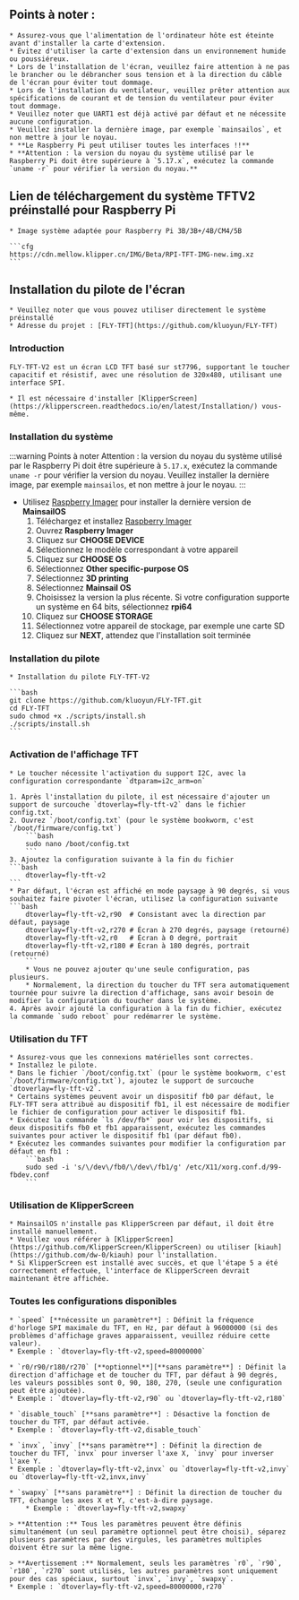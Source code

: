 ## Points à noter :

    * Assurez-vous que l'alimentation de l'ordinateur hôte est éteinte avant d'installer la carte d'extension.
    * Évitez d'utiliser la carte d'extension dans un environnement humide ou poussiéreux.
    * Lors de l'installation de l'écran, veuillez faire attention à ne pas le brancher ou le débrancher sous tension et à la direction du câble de l'écran pour éviter tout dommage.
    * Lors de l'installation du ventilateur, veuillez prêter attention aux spécifications de courant et de tension du ventilateur pour éviter tout dommage.
    * Veuillez noter que UART1 est déjà activé par défaut et ne nécessite aucune configuration.
    * Veuillez installer la dernière image, par exemple `mainsailos`, et non mettre à jour le noyau.
    * **Le Raspberry Pi peut utiliser toutes les interfaces !!**
    * **Attention : la version du noyau du système utilisé par le Raspberry Pi doit être supérieure à `5.17.x`, exécutez la commande `uname -r` pour vérifier la version du noyau.**

## Lien de téléchargement du système TFTV2 préinstallé pour Raspberry Pi

    * Image système adaptée pour Raspberry Pi 3B/3B+/4B/CM4/5B

    ```cfg
    https://cdn.mellow.klipper.cn/IMG/Beta/RPI-TFT-IMG-new.img.xz
    ```

## Installation du pilote de l'écran

    * Veuillez noter que vous pouvez utiliser directement le système préinstallé
    * Adresse du projet : [FLY-TFT](https://github.com/kluoyun/FLY-TFT)

### Introduction

    FLY-TFT-V2 est un écran LCD TFT basé sur st7796, supportant le toucher capacitif et résistif, avec une résolution de 320x480, utilisant une interface SPI.

    * Il est nécessaire d'installer [KlipperScreen](https://klipperscreen.readthedocs.io/en/latest/Installation/) vous-même.

### Installation du système

:::warning Points à noter
Attention : la version du noyau du système utilisé par le Raspberry Pi doit être supérieure à `5.17.x`, exécutez la commande `uname -r` pour vérifier la version du noyau.
Veuillez installer la dernière image, par exemple `mainsailos`, et non mettre à jour le noyau.
:::

* Utilisez [Raspberry Imager](https://www.raspberrypi.com/software/) pour installer la dernière version de **MainsailOS**
    1. Téléchargez et installez [Raspberry Imager](https://www.raspberrypi.com/software/) 
    2. Ouvrez **Raspberry Imager**
    3. Cliquez sur **CHOOSE DEVICE**
    4. Sélectionnez le modèle correspondant à votre appareil
    5. Cliquez sur **CHOOSE OS**
    6. Sélectionnez **Other specific-purpose OS**
    7. Sélectionnez **3D printing**
    8. Sélectionnez **Mainsail OS**
    9. Choisissez la version la plus récente. Si votre configuration supporte un système en 64 bits, sélectionnez **rpi64**
    10. Cliquez sur **CHOOSE STORAGE**
    11. Sélectionnez votre appareil de stockage, par exemple une carte SD
    12. Cliquez sur **NEXT**, attendez que l'installation soit terminée

### Installation du pilote

    * Installation du pilote FLY-TFT-V2
   
    ```bash
    git clone https://github.com/kluoyun/FLY-TFT.git
    cd FLY-TFT
    sudo chmod +x ./scripts/install.sh
    ./scripts/install.sh
    ```

### Activation de l'affichage TFT

    * Le toucher nécessite l'activation du support I2C, avec la configuration correspondante `dtparam=i2c_arm=on`

    1. Après l'installation du pilote, il est nécessaire d'ajouter un support de surcouche `dtoverlay=fly-tft-v2` dans le fichier config.txt.
    2. Ouvrez `/boot/config.txt` (pour le système bookworm, c'est `/boot/firmware/config.txt`)
        ```bash
        sudo nano /boot/config.txt
        ```
    3. Ajoutez la configuration suivante à la fin du fichier
    ```bash
        dtoverlay=fly-tft-v2
    ```
    * Par défaut, l'écran est affiché en mode paysage à 90 degrés, si vous souhaitez faire pivoter l'écran, utilisez la configuration suivante
    ```bash
        dtoverlay=fly-tft-v2,r90  # Consistant avec la direction par défaut, paysage
        dtoverlay=fly-tft-v2,r270 # Écran à 270 degrés, paysage (retourné)
        dtoverlay=fly-tft-v2,r0   # Écran à 0 degré, portrait
        dtoverlay=fly-tft-v2,r180 # Écran à 180 degrés, portrait (retourné)
        ```
        * Vous ne pouvez ajouter qu'une seule configuration, pas plusieurs.
        * Normalement, la direction du toucher du TFT sera automatiquement tournée pour suivre la direction d'affichage, sans avoir besoin de modifier la configuration du toucher dans le système.
    4. Après avoir ajouté la configuration à la fin du fichier, exécutez la commande `sudo reboot` pour redémarrer le système.

### Utilisation du TFT

    * Assurez-vous que les connexions matérielles sont correctes.
    * Installez le pilote.
    * Dans le fichier `/boot/config.txt` (pour le système bookworm, c'est `/boot/firmware/config.txt`), ajoutez le support de surcouche `dtoverlay=fly-tft-v2`.
    * Certains systèmes peuvent avoir un dispositif fb0 par défaut, le FLY-TFT sera attribué au dispositif fb1, il est nécessaire de modifier le fichier de configuration pour activer le dispositif fb1.
    * Exécutez la commande `ls /dev/fb*` pour voir les dispositifs, si deux dispositifs fb0 et fb1 apparaissent, exécutez les commandes suivantes pour activer le dispositif fb1 (par défaut fb0).
    * Exécutez les commandes suivantes pour modifier la configuration par défaut en fb1 :
        ```bash
        sudo sed -i 's/\/dev\/fb0/\/dev\/fb1/g' /etc/X11/xorg.conf.d/99-fbdev.conf
        ```

### Utilisation de KlipperScreen

    * MainsailOS n'installe pas KlipperScreen par défaut, il doit être installé manuellement.
    * Veuillez vous référer à [KlipperScreen](https://github.com/KlipperScreen/KlipperScreen) ou utiliser [kiauh](https://github.com/dw-0/kiauh) pour l'installation.
    * Si KlipperScreen est installé avec succès, et que l'étape 5 a été correctement effectuée, l'interface de KlipperScreen devrait maintenant être affichée.

### Toutes les configurations disponibles

    * `speed` [**nécessite un paramètre**] : Définit la fréquence d'horloge SPI maximale du TFT, en Hz, par défaut à 96000000 (si des problèmes d'affichage graves apparaissent, veuillez réduire cette valeur).
    * Exemple : `dtoverlay=fly-tft-v2,speed=80000000` 

    * `r0/r90/r180/r270` [**optionnel**][**sans paramètre**] : Définit la direction d'affichage et de toucher du TFT, par défaut à 90 degrés, les valeurs possibles sont 0, 90, 180, 270, (seule une configuration peut être ajoutée).
    * Exemple : `dtoverlay=fly-tft-v2,r90` ou `dtoverlay=fly-tft-v2,r180`

    * `disable_touch` [**sans paramètre**] : Désactive la fonction de toucher du TFT, par défaut activée.
    * Exemple : `dtoverlay=fly-tft-v2,disable_touch`

    * `invx`, `invy` [**sans paramètre**] : Définit la direction de toucher du TFT, `invx` pour inverser l'axe X, `invy` pour inverser l'axe Y.
    * Exemple : `dtoverlay=fly-tft-v2,invx` ou `dtoverlay=fly-tft-v2,invy` ou `dtoverlay=fly-tft-v2,invx,invy`

    * `swapxy` [**sans paramètre**] : Définit la direction de toucher du TFT, échange les axes X et Y, c'est-à-dire paysage.
        * Exemple : `dtoverlay=fly-tft-v2,swapxy`

    > **Attention :** Tous les paramètres peuvent être définis simultanément (un seul paramètre optionnel peut être choisi), séparez plusieurs paramètres par des virgules, les paramètres multiples doivent être sur la même ligne.

    > **Avertissement :** Normalement, seuls les paramètres `r0`, `r90`, `r180`, `r270` sont utilisés, les autres paramètres sont uniquement pour des cas spéciaux, surtout `invx`, `invy`, `swapxy`.
    * Exemple : `dtoverlay=fly-tft-v2,speed=80000000,r270`